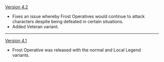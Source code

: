 {{Change History/Header}}
[[Version 4.2]]
* Fixes an issue whereby Frost Operatives would continue to attack characters despite being defeated in certain situations.
* Added Veteran variant.
----
[[Version 4.1]]
* Frost Operative was released with the normal and Local Legend variants.
